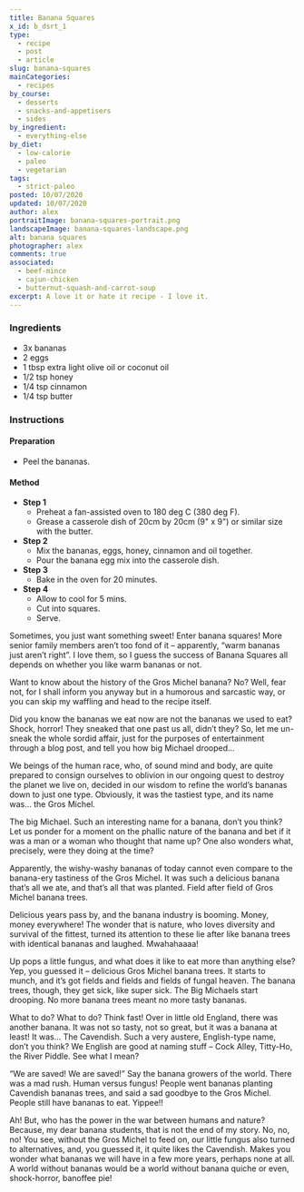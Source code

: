 ```yaml
---
title: Banana Squares
x_id: b_dsrt_1
type:
  - recipe
  - post
  - article
slug: banana-squares
mainCategories: 
  - recipes
by_course:
  - desserts
  - snacks-and-appetisers
  - sides
by_ingredient:
  - everything-else
by_diet:
  - low-calorie
  - paleo
  - vegetarian
tags: 
  - strict-paleo
posted: 10/07/2020
updated: 10/07/2020
author: alex
portraitImage: banana-squares-portrait.png
landscapeImage: banana-squares-landscape.png
alt: banana squares
photographer: alex
comments: true
associated: 
  - beef-mince
  - cajun-chicken
  - butternut-squash-and-carrot-soup
excerpt: A love it or hate it recipe - I love it.
---
```


<Ingredients>

### Ingredients
    
  - 3x bananas
  - 2 eggs
  - 1 tbsp extra light olive oil or coconut oil
  - 1/2 tsp honey
  - 1/4 tsp cinnamon
  - 1/4 tsp butter

</Ingredients>

<Instructions>

### Instructions

#### Preparation

  - Peel the bananas.

#### Method

  - **Step 1**
    - Preheat a fan-assisted oven to 180 deg C (380 deg F).
    - Grease a casserole dish of 20cm by 20cm (9" x 9") or similar size with the butter.
  - **Step 2**
    - Mix the bananas, eggs, honey, cinnamon and oil together.
    - Pour the banana egg mix into the casserole dish.
  - **Step 3**
    - Bake in the oven for 20 minutes.
  - **Step 4**
    - Allow to cool for 5 mins.
    - Cut into squares.
    - Serve.

</Instructions>

<RecipeBody>

Sometimes, you just want something sweet! Enter banana squares! More senior family members aren’t too fond of it – apparently, “warm bananas just aren’t right”. I love them, so I guess the success of Banana Squares all depends on whether you like warm bananas or not.

Want to know about the history of the Gros Michel banana? No? Well, fear not, for I shall inform you anyway but in a humorous and sarcastic way, or you can skip my waffling and head to the recipe itself.

Did you know the bananas we eat now are not the bananas we used to eat? Shock, horror!  They sneaked that one past us all, didn’t they? So, let me un-sneak the whole sordid affair, just for the purposes of entertainment through a blog post, and tell you how big Michael drooped…

We beings of the human race, who, of sound mind and body, are quite prepared to consign ourselves to oblivion in our ongoing quest to destroy the planet we live on, decided in our wisdom to refine the world’s bananas down to just one type.  Obviously, it was the tastiest type, and its name was… the Gros Michel.  

The big Michael.  Such an interesting name for a banana, don’t you think?  Let us ponder for a moment on the phallic nature of the banana and bet if it was a man or a woman who thought that name up?  One also wonders what, precisely, were they doing at the time?  

Apparently, the wishy-washy bananas of today cannot even compare to the banana-ery tastiness of the Gros Michel.  It was such a delicious banana that’s all we ate, and that’s all that was planted. Field after field of Gros Michel banana trees.

Delicious years pass by, and the banana industry is booming. Money, money everywhere! The wonder that is nature, who loves diversity and survival of the fittest, turned its attention to these lie after like banana trees with identical bananas and laughed. Mwahahaaaa!  

Up pops a little fungus, and what does it like to eat more than anything else? Yep, you guessed it – delicious Gros Michel banana trees. It starts to munch, and it’s got fields and fields and fields of fungal heaven. The banana trees, though, they get sick, like super sick. The Big Michaels start drooping. No more banana trees meant no more tasty bananas. 

What to do? What to do? Think fast! Over in little old England, there was another banana. It was not so tasty, not so great, but it was a banana at least! It was... The Cavendish. Such a very austere, English-type name, don’t you think? We English are good at naming stuff – Cock Alley, Titty-Ho, the River Piddle. See what I mean? 

“We are saved! We are saved!” Say the banana growers of the world. There was a mad rush. Human versus fungus! People went bananas planting Cavendish bananas trees, and said a sad goodbye to the Gros Michel. People still have bananas to eat. Yippee!!

Ah! But, who has the power in the war between humans and nature? Because, my dear banana students, that is not the end of my story. No, no, no! You see, without the Gros Michel to feed on, our little fungus also turned to alternatives, and, you guessed it, it quite likes the Cavendish. Makes you wonder what bananas we will have in a few more years, perhaps none at all.  A world without bananas would be a world without banana quiche or even, shock-horror, banoffee pie!

</RecipeBody>


